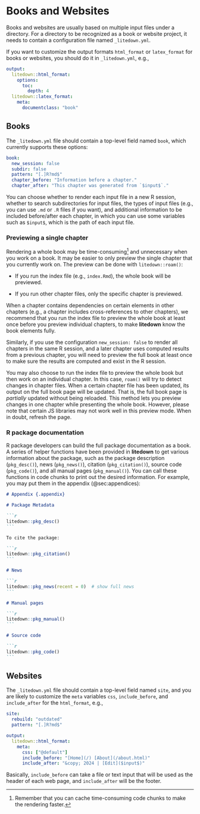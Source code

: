 # Books and Websites {#chp:sites}

Books and websites are usually based on multiple input files under a directory.
For a directory to be recognized as a book or website project, it needs to
contain a configuration file named `_litedown.yml`.

If you want to customize the output formats `html_format` or `latex_format` for
books or websites, you should do it in `_litedown.yml`, e.g.,

``` yaml
output:
  litedown::html_format:
    options:
      toc:
        depth: 4
  litedown::latex_format:
    meta:
      documentclass: "book"
```

## Books

The `_litedown.yml` file should contain a top-level field named `book`, which
currently supports these options:

``` yaml
book:
  new_session: false
  subdir: false
  pattern: "[.]R?md$"
  chapter_before: "Information before a chapter."
  chapter_after: "This chapter was generated from `$input$`."
```

You can choose whether to render each input file in a new R session, whether to
search subdirectories for input files, the types of input files (e.g., you can
use `.md` or `.R` files if you want), and additional information to be included
before/after each chapter, in which you can use some variables such as
`$input$`, which is the path of each input file.

### Previewing a single chapter

Rendering a whole book may be time-consuming[^06-site-1] and unnecessary when
you work on a book. It may be easier to only preview the single chapter that you
currently work on. The preview can be done with `litedown::roam()`:

[^06-site-1]: Remember that you can cache time-consuming code chunks to make the
    rendering faster.

-   If you run the index file (e.g., `index.Rmd`), the whole book will be
    previewed.

-   If you run other chapter files, only the specific chapter is previewed.

When a chapter contains dependencies on certain elements in other chapters
(e.g., a chapter includes cross-references to other chapters), we recommend that
you run the index file to preview the whole book at least once before you
preview individual chapters, to make **litedown** know the book elements fully.

Similarly, if you use the configuration `new_session: false` to render all
chapters in the same R session, and a later chapter uses computed results from a
previous chapter, you will need to preview the full book at least once to make
sure the results are computed and exist in the R session.

You may also choose to run the index file to preview the whole book but then
work on an individual chapter. In this case, `roam()` will try to detect changes
in chapter files. When a certain chapter file has been updated, its output on
the full book page will be updated. That is, the full book page is *partially*
updated without being reloaded. This method lets you preview changes in one
chapter while presenting the whole book. However, please note that certain JS
libraries may not work well in this preview mode. When in doubt, refresh the
page.

### R package documentation {#sec:pkg-site}

R package developers can build the full package documentation as a book. A
series of helper functions have been provided in **litedown** to get various
information about the package, such as the package description (`pkg_desc()`),
news (`pkg_news()`), citation (`pkg_citation()`), source code (`pkg_code()`),
and all manual pages (`pkg_manual()`). You can call these functions in code
chunks to print out the desired information. For example, you may put them in
the appendix (@sec:appendices):

```` md
# Appendix {.appendix}

# Package Metadata

```r
litedown::pkg_desc()
```

To cite the package:

```r
litedown::pkg_citation()
```

# News

```r
litedown::pkg_news(recent = 0)  # show full news
```

# Manual pages

```r
litedown::pkg_manual()
```

# Source code

```r
litedown::pkg_code()
```
````

## Websites

The `_litedown.yml` file should contain a top-level field named `site`, and you
are likely to customize the `meta` variables `css`, `include_before`, and
`include_after` for the `html_format`, e.g.,

``` yaml
site:
  rebuild: "outdated"
  pattern: "[.]R?md$"

output:
  litedown::html_format:
    meta:
      css: ["@default"]
      include_before: "[Home](/) [About](/about.html)"
      include_after: "&copy; 2024 | [Edit]($input$)"
```

Basically, `include_before` can take a file or text input that will be used as
the header of each web page, and `include_after` will be the footer.
